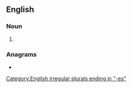 ==English==

===Noun===
{{head|en|noun plural form}}

# {{plural of|bionecrosis|lang=en}}

===Anagrams===
* {{anagrams|en|necrobioses}}

[[Category:English irregular plurals ending in "-es"]]